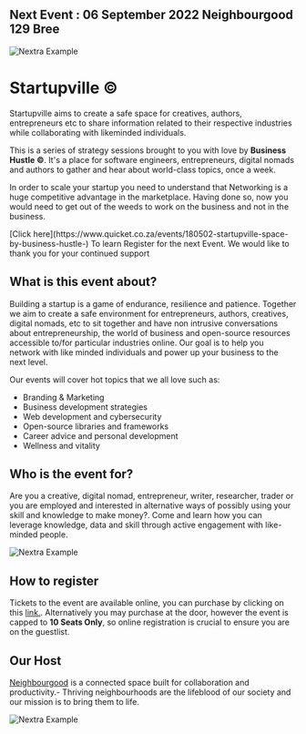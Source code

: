 
## Next Event : 06 September 2022 Neighbourgood 129 Bree

<Bleed>![Nextra Example](../public/Startupville.gif)</Bleed>

# Startupville ©

Startupville aims to create a safe space for creatives, authors, entrepreneurs etc to share information related to their respective industries while collaborating with likeminded individuals. 

This is a series of strategy sessions brought to you with love by **Business Hustle ©**. It's a place for software engineers, entrepreneurs, digital nomads and authors to gather and hear about world-class topics, once a week. 

In order to scale your startup you need to understand that Networking is a huge competitive advantage in the marketplace. Having done so, now you would need to get out of the weeds to work on the business and not in the business.
 
<Callout>
[Click here](https://www.quicket.co.za/events/180502-startupville-space-by-business-hustle-) To learn Register for the next Event. We would like to thank you for your continued support 
</Callout>


## What is this event about?

Building a startup is a game of endurance, resilience and patience. Together we aim to create a safe environment for entrepreneurs, authors, creatives, digital nomads, etc to sit together and have non intrusive conversations about entrepreneurship, the world of business and open-source resources accessible to/for particular industries online. Our goal is to help you network with like minded individuals and power up your business to the next level.

Our events will cover hot topics that we all love such as:
* Branding & Marketing
* Business development strategies
* Web development and cybersecurity
* Open-source libraries and frameworks
* Career advice and personal development
* Wellness and vitality 

## Who is the event for?

Are you a creative, digital nomad, entrepreneur, writer, researcher, trader or you are employed and interested in alternative ways of possibly using your skill and knowledge to make money?. Come and learn how you can leverage knowledge, data and skill through active engagement with like-minded people.

<Bleed>![Nextra Example](../public/aloo999.gif)</Bleed> 

## How to register

Tickets to the event are available online, you can purchase by clicking on this [link.](https://pay.ozow.io/p/57GGIKf26e). Alternatively you may purchase at the door, however the event is capped to **10 Seats Only**, so online registration is crucial to ensure you are on the guestlist.

## Our Host 

[Neighbourgood](https://neighbourgood.co.za/) is a connected space built for collaboration and productivity.- Thriving neighbourhoods are the lifeblood of our society and our mission is to bring them to life. 


<Bleed>![Nextra Example](../public/strt.png)</Bleed> 





